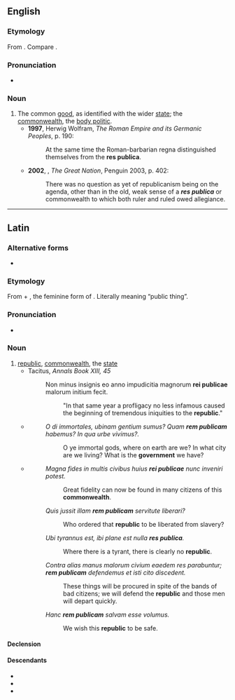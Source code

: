{{also|respublica}}

==English==
{{wikipedia|lang=en}}

===Etymology===
From {{etyl|la|en}} {{m|la|rēs pūblica}}. Compare {{m|en|republic}}.

===Pronunciation===
* {{a|UK}} {{IPA|/ɹeɪz ˈpʊblɪkə/|lang=en}}

===Noun===
{{en-noun|-}}

# The common [[good]], as identified with the wider [[state]]; the [[commonwealth]], the [[body politic]].
#* '''1997''', Herwig Wolfram, ''The Roman Empire and its Germanic Peoples'', p. 190:
#*: At the same time the Roman-barbarian regna distinguished themselves from the '''res publica'''.
#* '''2002''', {{w|Colin Jones (historian)|Colin Jones}}, ''The Great Nation'', Penguin 2003, p. 402:
#*: There was no question as yet of republicanism being on the agenda, other than in the old, weak sense of a '''''res publica''''' or commonwealth to which both ruler and ruled owed allegiance.

----

==Latin==

===Alternative forms===
* {{l|la|rēspūblica}}

===Etymology===
From {{m|la|rēs||thing, affair}} + {{m|la|pūblica}}, the feminine form of {{m|la|pūblicus||public}}. Literally meaning “public thing”.

===Pronunciation===
* {{la-IPA|rēs pūblica}}

===Noun===
{{la-noun|rēs pūblica|reī pūblicae|f|fifth|decl2=first}}

# [[republic]], [[commonwealth]], the [[state]]
#* Tacitus, ''Annals Book XIII, 45''
#*: Non minus insignis eo anno impudicitia magnorum '''rei publicae''' malorum initium fecit. 
#*:: "In that same year a profligacy no less infamous caused the beginning of tremendous iniquities to the '''republic'''."
#* {{RQ:Cicero Catiline}}
#*: ''O di immortales, ubinam gentium sumus? Quam '''rem publicam''' habemus? In qua urbe vivimus?.''
#*:: O ye immortal gods, where on earth are we? In what city are we living? What is the '''government''' we have?
#* {{Q|la|Livy|Ab Urbe Condita|26|1|quote=Cn. Fuluius Centumalus P. Sulpicius Galba consules cum idibus Martiis magistratum inissent, senatu in Capitolium uocato, de '''re publica''', de administratione belli, de prouinciis exercitibusque patres consuluerunt.|year=27-25 BCE|trans=When the consuls Gnaeus Fulvius Centumalus and Publius Sulpicius Galba took up the magistracy on the Ides of March, they summoned the senate to the Capitoline Hill and consulted the senators on issues regarding the '''state''', the handling of the war, the provinces and the armies.}}
#*: ''Magna fides in multis civibus huius '''rei publicae''' nunc inveniri potest.''
#*:: Great fidelity can now be found in many citizens of this '''commonwealth'''.
#*: ''Quis jussit illam '''rem publicam''' servitute liberari?''
#*:: Who ordered that '''republic''' to be liberated from slavery?
#*: ''Ubi tyrannus est, ibi plane est nulla '''res publica'''.''
#*:: Where there is a tyrant, there is clearly no '''republic'''.
#*: ''Contra alias manus malorum civium eaedem res parabuntur; '''rem publicam''' defendemus et isti cito discedent.''
#*:: These things will be procured in spite of the bands of bad citizens; we will defend the '''republic''' and those men will depart quickly.
#*: ''Hanc '''rem publicam''' salvam esse volumus.''
#*:: We wish this '''republic''' to be safe.

====Declension====
{{la-decl-multi|r<5> pūblic<1>|g=f|title=<5> noun with <1> adjective.}}

====Descendants====
* {{desc|en|republic|}}
* {{desc|ru|республика}}
* {{desc|es|república}}